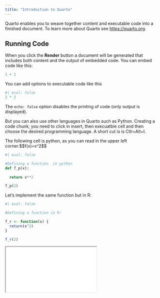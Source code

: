 ```yaml
---
title: "Introduction to Quarto"
---
```


Quarto enables you to weave together content and executable code into a finished document. To learn more about Quarto see <https://quarto.org>.

## Running Code

When you click the **Render** button a document will be generated that includes both content and the output of embedded code. You can embed code like this:

```r
1 + 1
```

You can add options to executable code like this

```r
#| eval: false
2 * 2
```

The `echo: false` option disables the printing of code (only output is displayed).

But you can also use other languages in Quarto such as Python. Creating a code chunk, you need to click in insert, then execuatble cell and then choose the desired programming language. A short cut is is Ctlr+Alt+I.

The following cell is python, as you can read in the upper left corner.\$\$f(x)=x\^2\$\$

```python
#| eval: false

#Defining a function  in python
def f_p(x):
  
  return x**2

f_p(2)

```

Let's implement the same function but in R:

```r
#| eval: false

#Defining a function in R:

f_r <- function(x) {
  return(x^2)
}

f_r(2)

```

<div>
```{=html}
<iframe class="slide-deck" src="slides.html/"></iframe>
```
</div>

